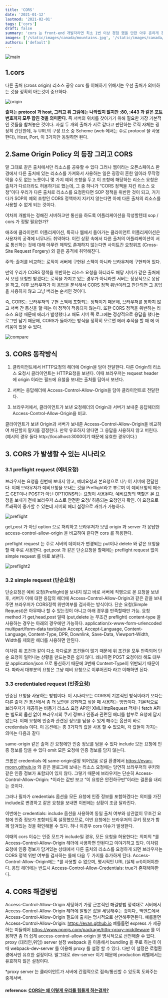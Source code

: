 ```yaml
---
title: 'CORS'
date: '2021-01-12'
lastmod: '2021-02-01'
tags: ['cors']
draft: false
summary: 'cors 는 front-end 개발자라면 최소 1번 이상 경험 했을 만한 아주 흔하게 경험 할 수 있는 이슈 중에 하나 입니다. 과거에 초짜 시절에 친구들과 협업하면서 미리 개발해 놓은 api 로 부터 데이터를 받아 랜더링 하는 작업에서 처음 cors 를 경험 헀을 때의 기억을 되살리면서 포스팅을 작성해보았습니다.'
images: ['/static/images/canada/mountains.jpg', '/static/images/canada/toronto.jpg']
authors: ['default']
---
```


![main](/static/cors/cover.jpg)

## 1.cors

다른 출처 (cross origin) 리소스 공유
cors 를 이해하기 위해서는 우선 출처가 의미하는 것을 정확히 아는것이 중요하다.

![origin](/static/cors/origin.png)

**출처는 protocol 과 host, 그리고 위 그림에는 나와있지 않지만 :80, :443 과 같은 포트번호까지 모두 합친 것을 의미한다**. 즉 서버의 위치를 찾아가기 위해 필요한 가장 기본적인 것들을 합쳐놓은 것이다.
사실 두 개의 출처가 서로 같다고 판단하는 로직 자체는 굉장히 간단한데, 두 URL의 구성 요소 중 Scheme (web 에서는 주로 protocol 을 사용한다), Host, Port, 이 3가지만 동일하면 된다.

## 2.Same Origin Policy 의 등장 그리고 CORS

말 그대로 같은 출처에서만 리소스를 공유할 수 있다
그러나 웹이라는 오픈스페이스 환경에서 다른 출처에 있는 리소스를 가져와서 사용하는 일은 굉장히 흔한 일이라 무작정 막을 수도 없는 노릇이니 몇 가지 예외 조항을 두고 이 조항에 해당하는 리소스 요청은 출처가 다르더라도 허용하기로 했는데, 그 중 하나가 “CORS 정책을 지킨 리소스 요청”이다
우리가 다른 출처로 리소스를 요청한다면 SOP 정책을 위반한 것이 되고, 거기다가 SOP의 예외 조항인 CORS 정책까지 지키지 않는다면 아예 다른 출처의 리소스를 사용할 수 없게 되는 것이다.

어차피 개발자는 정해진 서버하고만 통신을 하도록 어플리케이션을 작성할텐데 sop / cors 가 정말 필요한가?

애초에 클라이언트 어플리케이션, 특히나 웹에서 돌아가는 클라이언트 어플리케이션은 사용자의 공격에 너무나도 취약하다.
이런 상황 속에서 다른 출처의 어플리케이션이 서로 통신하는 것에 대해 아무런 제약도 존재하지 않는다면 사이트간 요청위조 (Cross-Site Request Forgery) 와 같은 공격에 취약해진다.

주의: 출처를 비교하는 로직이 서버에 구현된 스펙이 아니라 브라우저에 구현되어 있다.

만약 우리가 CORS 정책을 위반하는 리소스 요청을 하더라도 해당 서버가 같은 출처에서 보낸 요청만 받겠다는 로직을 가지고 있는 경우가 아니라면 서버는 정상적으로 응답을 하고, 이후 브라우저가 이 응답을 분석해서 CORS 정책 위반이라고 판단되면 그 응답을 사용하지 않고 그냥 버리는 순서인 것이다.

즉, CORS는 브라우저의 구현 스펙에 포함되는 정책이기 때문에, 브라우저를 통하지 않고 서버 간 통신을 할 때는 이 정책이 적용되지 않는다.
또한 CORS 정책을 위반하는 리소스 요청 때문에 에러가 발생했다고 해도 서버 쪽 로그에는 정상적으로 응답을 했다는 로그만 남기 때문에, CORS가 돌아가는 방식을 정확히 모르면 에러 추적을 할 때 에 어려움이 있을 수 있다.

![compare](/static/cors/compare.png)

## 3. CORS 동작방식

1. 클라이언트에서 HTTP요청의 헤더에 Origin을 담아 전달한다.
   다른 Origin의 리소스 요청시 클라이언트는 HTTP요청을 보낸다. 이때 브라우저는 request header 에 origin 이라는 필드에 요철을 보내는 출처를 담아서 보낸다.

2. 서버는 응답헤더에 Access-Control-Allow-Origin을 담아 클라이언트로 전달한다.

3. 브라우저에서, 클라이언트가 보낸 요청헤더의 Origin과 서버가 보내준 응답헤더의 Access-Control-Allow-Origin을 비교.

클라이언트가 보낸 Origin과 서버가 보내준 Access-Control-Allow-Origin을 비교하여 차단할지 말지를 결정한다. 만약 유효하지 않다면 그 응답을 사용하지 않고 버린다. (예시의 경우 둘다 http://localhost:3000이기 때문에 유효한 경우이다.)

## 3. CORS 가 발생할 수 있는 시나리오

### 3.1 preflight request (예비요청)

브라우저는 요청을 한번에 보내지 않고, 예비요청과 본요청으로 나누어 서버에 전달한다.
이때 브라우저가 예비요청을 보내는 것을 Preflight라고 부르며 이 예비요청의 메소드 GET이나 POST가 아닌 OPTIONS라는 요청이 사용된다.
예비요청의 역할은 본 요청을 보내기 전에 브라우저 스스로 안전한 요청/ 허용되는 요청인지 확인.
이 요청으로 트래픽이 증가할 수 있는데 서버의 헤더 설정으로 캐쉬가 가능하다.

![preflight](/static/cors/preflight.png)

get,post 가 아닌 option 으로 처리하고
브라우저가 보낸 origin 과 server 가 응답한 access-control-allow-origin 을 비교하여 같다면 cors 를 허용한다.

preflight request 는 주로 서버의 데이터가 변경되는 put이나 delete 와 같은 요청을 할 때 주로 사용한다.
get,post 과 같은 단순요청을 할때에는 preflight request 없이 simple request 를 바로 보낸다.

![preflight2](/static/cors/preflight2.png)

### 3.2 simple request (단순요청)

단순요청은 예비 요청(Prefilght)을 보내지 않고 바로 서버에 직행으로 본 요청을 보낸 후, 서버가 이에 대한 응답의 헤더에 Access-Control-Allow-Origin과 같은 같을 보내주면 브라우저가 CORS정책 위반여부를 검사하는 방식이다.
단순 요청(Simple Request)은 아무때나 할 수 있는것이 아니고 아래 경우를 만족할때만 가능.
요청 method 가 get,head,post 일때 (put,delete 는 무조건 preflight)
content-type 을 사용하는 경우는 아래의 경우에만 가능하다.
application/x-www-form-urlencoded
multipart/form-data
text/plain
Accept, Accept-Language, Content-Language, Content-Type, DPR, Downlink, Save-Data, Viewport-Width, Width를 제외한 헤더를 사용하면 안된다.

이처럼 위 조건과 같이 다소 까다로운 조건들이 많기 때문에 위 조건을 모두 만족되어 단순 요청이 일어나는 상황을 만드는것은 쉽지 않다.
왜냐하면 POST 요청이라 해도 대부분 application/json 으로 통신하기 때문에 3번째 Content-Type이 위반되기 때문이다.
따라서 대부분의 요청은 그냥 예비 요청으로 이루어진다 라고 이해하면 된다.

### 3.3 credentialed request (인증요청)

인증된 요청을 사용하는 방법이다. 이 시나리오는 CORS의 기본적인 방식이라기 보다는 다른 출처 간 통신에서 좀 더 보안을 강화하고 싶을 때 사용하는 방법이다.
기본적으로 브라우저가 제공하는 비동기 리소스 요청 API인 XMLHttpRequest 객체나 fetch API는 별도의 옵션 없이 브라우저의 쿠키 정보나 인증과 관련된 헤더를 함부로 요청에 담지 않는다. 이때 요청에 인증과 관련된 정보를 담을 수 있게 해주는 옵션이 바로 credentials 이다. 이 옵션에는 총 3가지의 값을 사용 할 수 있으며, 각 값들이 가지는 의미는 다음과 같다

same-origin 같은 출처 간 요청에만 인증 정보를 담을 수 있다
include 모든 요청에 인증 정보를 담을 수 있다
omit 모든 요청에 인증 정보를 담지 않는다.

크롬은 credentials 에 same-origin설정 되어있음
로컬 환경에서 https://evan-moon.github.io 와 같은 블로그에 보내는 리소스 요청에는 당연히 브라우저의 쿠키와 같은 인증 정보가 포함되어 있지 않다.
그렇기 때문에 브라우저는 단순히 Access-Control-Allow-Origin: \*이라는 값만 보고 “이 요청은 안전하구만”이라는 결론을 내리는 것이다.

그러나 필자가 credentials 옵션을 모든 요청에 인증 정보를 포함하겠다는 의미를 가진 include로 변경하고 같은 요청을 보내면 이번에는 상황이 조금 달라진다.

이번에는 credentials: include 옵션을 사용하여 동일 출처 여부와 상관없이 무조건 요청에 인증 정보가 포함되도록 설정했으므로, 이번 요청에는 브라우저의 쿠키 정보가 함께 담겨있는 것을 확인해볼 수 있다.
허나 이경우 cors 이슈가 발생한다.

이때의 cors 이슈는 인증 모드가 include일 경우, 모든 요청을 허용한다는 의미의 *를 Access-Control-Allow-Origin 헤더에 사용하면 안된다고 이야기하고 있다.
이처럼 요청에 인증 정보가 담겨있는 상태에서 다른 출처의 리소스를 요청하게 되면 브라우저는 CORS 정책 위반 여부를 검사하는 룰에 다음 두 가지를 추가하게 된다.
Access-Control-Allow-Origin에는 *를 사용할 수 없으며, 명시적인 URL (실제 url)이어야한다.
응답 헤더에는 반드시 Access-Control-Allow-Credentials: true가 존재해야한다.

## 4. CORS 해결방법

Access-Control-Allow-Origin 세팅하기
가장 근본적인 해결방법
정석대로 서버에서 Access-Control-Allow-Origin 헤더에 알맞은 값을 세팅해주는 것이다,.
백엔드에서 Access-Control-Allow-Origin 필드에 출처는 명시적으로 선언해주면된다.
예를들면 Access-Control-Allow-Origin: https://evan.github.io
예를들면 express 가 제공하는 미들웨어 https://www.npmjs.com/package/http-proxy-middleware 를 이용하면 좀 더 쉽게 access-control-allow-origin 을 명시적으로 선언해줄 수 있다.
proxy (대리인,위임) server 설정
webpack 을 이용해서 bundling 을 주로 하는데 이때 webpack-dev-server 를 이용해 proxy 를 설정 할 수 있다.
다만 이 설정은 로컬환경에서만 유효한 설정이다. 말그대로 dev-server 이기 때문에 production 레벨에서는 유효하지 않은 설정이다.

\*proxy server 는 클라이언트가 서버에 간접적으로 접속/통신할 수 있도록 도와주는 중계서버.

#### reference: [CORS는 왜 이렇게 우리를 힘들게 하는걸까?](https://evan-moon.github.io/2020/05/21/about-cors/)
